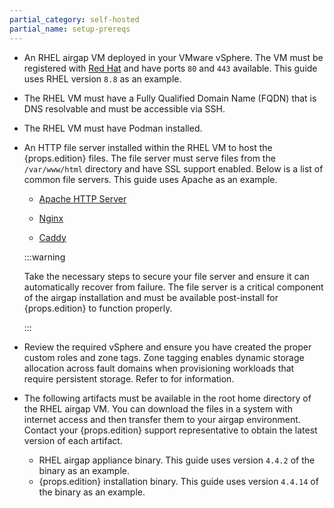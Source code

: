 ```yaml
---
partial_category: self-hosted
partial_name: setup-prereqs
---
```


- An RHEL airgap VM deployed in your VMware vSphere. The VM must be registered with
  [Red Hat](https://access.redhat.com/solutions/253273) and have ports `80` and `443` available. This guide uses RHEL
  version `8.8` as an example.

- The RHEL VM must have a Fully Qualified Domain Name (FQDN) that is DNS resolvable and must be accessible via SSH.

- The RHEL VM must have Podman installed.

- An HTTP file server installed within the RHEL VM to host the {props.edition} files. The file server must serve files from the
  `/var/www/html` directory and have SSL support enabled. Below is a list of common file servers. This guide uses Apache
  as an example.

  - [Apache HTTP Server](https://httpd.apache.org/)

  - [Nginx](https://www.nginx.com/)

  - [Caddy](https://caddyserver.com/)

  :::warning

  Take the necessary steps to secure your file server and ensure it can automatically recover from failure. The file
  server is a critical component of the airgap installation and must be available post-install for {props.edition} to function
  properly.

  :::

- Review the required vSphere <VersionedLink text="permissions" url="/enterprise-version/install-palette/install-on-vmware/vmware-system-requirements/" /> and ensure you have
  created the proper custom roles and zone tags. Zone tagging enables dynamic storage allocation across fault domains
  when provisioning workloads that require persistent storage. Refer to <VersionedLink text="Zone Tagging" url="/enterprise-version/install-palette/install-on-vmware/vmware-system-requirements/" /> for information.

- The following artifacts must be available in the root home directory of the RHEL airgap VM. You can download the files
  in a system with internet access and then transfer them to your airgap environment. Contact your {props.edition} support
  representative to obtain the latest version of each artifact.
  - RHEL airgap appliance binary. This guide uses version `4.4.2` of the binary as an example.
  - {props.edition} installation binary. This guide uses version `4.4.14` of the binary as an example.